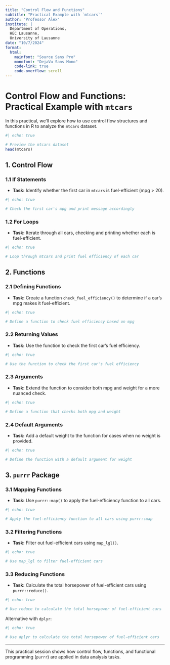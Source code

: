 ```yaml
---
title: "Control Flow and Functions"
subtitle: "Practical Example with `mtcars`"
author: "Professor Alex"
institute: |
  Department of Operations,
  HEC Lausanne,
  University of Lausanne
date: "10/7/2024"
format:
  html:
    mainfont: "Source Sans Pro"
    monofont: "DejaVu Sans Mono"
    code-link: true
    code-overflow: scroll
---
```


# Control Flow and Functions: Practical Example with `mtcars`

In this practical, we'll explore how to use control flow structures and functions in R to analyze the `mtcars` dataset.

```r
#| echo: true

# Preview the mtcars dataset
head(mtcars)
```

## 1. Control Flow

### 1.1 If Statements

- **Task:** Identify whether the first car in `mtcars` is fuel-efficient (mpg > 20).

```r
#| echo: true

# Check the first car's mpg and print message accordingly
```

### 1.2 For Loops

- **Task:** Iterate through all cars, checking and printing whether each is fuel-efficient.

```r
#| echo: true

# Loop through mtcars and print fuel efficiency of each car
```

## 2. Functions

### 2.1 Defining Functions

- **Task:** Create a function `check_fuel_efficiency()` to determine if a car's mpg makes it fuel-efficient.

```r
#| echo: true

# Define a function to check fuel efficiency based on mpg
```

### 2.2 Returning Values

- **Task:** Use the function to check the first car's fuel efficiency.

```r
#| echo: true

# Use the function to check the first car's fuel efficiency
```

### 2.3 Arguments

- **Task:** Extend the function to consider both mpg and weight for a more nuanced check.

```r
#| echo: true

# Define a function that checks both mpg and weight
```

### 2.4 Default Arguments

- **Task:** Add a default weight to the function for cases when no weight is provided.

```r
#| echo: true

# Define the function with a default argument for weight
```

## 3. `purrr` Package

### 3.1 Mapping Functions

- **Task:** Use `purrr::map()` to apply the fuel-efficiency function to all cars.

```r
#| echo: true

# Apply the fuel-efficiency function to all cars using purrr::map
```

### 3.2 Filtering Functions

- **Task:** Filter out fuel-efficient cars using `map_lgl()`.

```r
#| echo: true

# Use map_lgl to filter fuel-efficient cars
```

### 3.3 Reducing Functions

- **Task:** Calculate the total horsepower of fuel-efficient cars using `purrr::reduce()`.

```r
#| echo: true

# Use reduce to calculate the total horsepower of fuel-efficient cars
```

Alternative with `dplyr`:

```r
#| echo: true

# Use dplyr to calculate the total horsepower of fuel-efficient cars
```

---

This practical session shows how control flow, functions, and functional programming (`purrr`) are applied in data analysis tasks.
